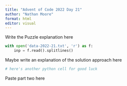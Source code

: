 ```yaml
---
title: "Advent of Code 2022 Day 21"
author: "Nathan Moore"
format: html
editor: visual
---
```


Write the Puzzle explanation here

```python

with open('data-2022-21.txt', 'r') as f:
    inp = f.read().splitlines()

```

Maybe write an explanation of the solution approach here

```python
# here's another python cell for good luck

```

Paste part two here
